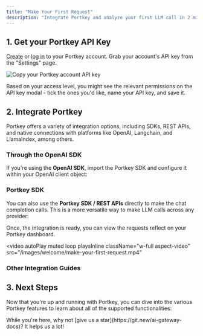 ```yaml
---
title: "Make Your First Request"
description: "Integrate Portkey and analyze your first LLM call in 2 minutes!"
---
```


## 1\. Get your Portkey API Key

[Create](https://app.portkey.ai/signup) or [log in](https://app.portkey.ai/login) to your Portkey account. Grab your account's API key from the "Settings" page.

<Frame caption="Copy your Portkey account API key">
  <img src="/images/welcome/welcome-2.gif" alt="Copy your Portkey account API key" />
</Frame>

Based on your access level, you might see the relevant permissions on the API key modal - tick the ones you'd like, name your API key, and save it.

## 2\. Integrate Portkey

Portkey offers a variety of integration options, including SDKs, REST APIs, and native connections with platforms like OpenAI, Langchain, and LlamaIndex, among others.

### Through the OpenAI SDK

If you're using the **OpenAI SDK**, import the Portkey SDK and configure it within your OpenAI client object:

<Card title="OpenAI" href="/integrations/llms/openai" />


### Portkey SDK

You can also use the **Portkey SDK / REST APIs** directly to make the chat completion calls. This is a more versatile way to make LLM calls across any provider:

<Card title="SDK" href="/api-reference/portkey-sdk-client" />


Once, the integration is ready, you can view the requests reflect on your Portkey dashboard.

<video
  autoPlay
  muted
  loop
  playsInline
  className="w-full aspect-video"
  src="/images/welcome/make-your-first-request.mp4"
></video>


### Other Integration Guides

<CardGroup cols={3}>
  <Card title="Azure OpenAI" href="/integrations/llms/azure-openai" />
  <Card title="Anthropic" href="/integrations/llms/anthropic" />
  <Card title="Langchain" href="/integrations/libraries/langchain-python" />
  <Card title="LlamaIndex" href="/integrations/libraries/llama-index-python" />
  <Card title="Ollama" href="/integrations/llms/ollama" />
  <Card title="Others" href="/provider-endpoints/gateway-for-other-apis" />
</CardGroup>

## 3\. Next Steps

Now that you're up and running with Portkey, you can dive into the various Portkey features to learn about all of the supported functionalities:

<CardGroup cols={3}>
  <Card title="Observability" href="/product/observability/" />
  <Card title="AI Gateway" href="/product/ai-gateway" />
  <Card title="Prompt Library" href="/product/prompt-library" />
  <Card title="Autonomous Fine-Tuning" href="/product/autonomous-fine-tuning" />
  <Card title="Guardrails" href="/product/guardrails" />
  <Card title="Enterprise" href="/product/enterprise-offering" />

</CardGroup>

<Check>
While you're here, why not [give us a star](https://git.new/ai-gateway-docs)? It helps us a lot!
</Check>
